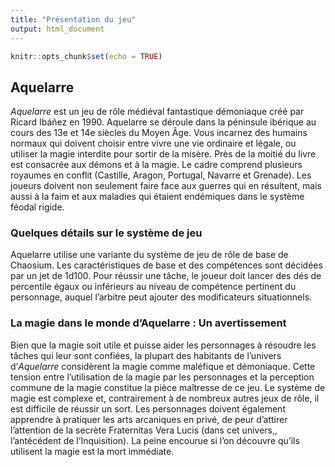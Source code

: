 ---
title: "Présentation du jeu"
output: html_document
---

```{r setup, include=FALSE}
knitr::opts_chunk$set(echo = TRUE)
```




## Aquelarre


*Aquelarre* est un jeu de rôle médiéval fantastique démoniaque créé par Ricard Ibáñez en 1990.
Aquelarre se déroule dans la péninsule ibérique au cours des 13e et 14e siècles du Moyen Âge. Vous incarnez des humains normaux qui doivent choisir entre vivre une vie ordinaire et légale, ou utiliser la magie interdite pour sortir de la misère. Près de la moitié du livre est consacrée aux démons et à la magie.
Le cadre comprend plusieurs royaumes en conflit (Castille, Aragon, Portugal, Navarre et Grenade). Les joueurs doivent non seulement faire face aux guerres qui en résultent, mais aussi à la faim et aux maladies qui étaient endémiques dans le système féodal rigide. 

### Quelques détails sur le système de jeu

Aquelarre utilise une variante du système de jeu de rôle de base de Chaosium. Les caractéristiques de base et des compétences sont décidées par un jet de 1d100. 
Pour réussir une tâche, le joueur doit lancer des dés de percentile égaux ou inférieurs au niveau de compétence pertinent du personnage, auquel l'arbitre peut ajouter des modificateurs situationnels.

### La magie dans le monde d'Aquelarre : Un avertissement

Bien que la magie soit utile et puisse aider les personnages à résoudre les tâches qui leur sont confiées, la plupart des habitants de l'univers d'*Aquelarre* considèrent la magie comme maléfique et démoniaque. 
Cette tension entre l'utilisation de la magie par les personnages et la perception commune de la magie constitue la pièce maîtresse de ce jeu. 
Le système de magie est complexe et, contrairement à de nombreux autres jeux de rôle, il est difficile de réussir un sort. 
Les personnages doivent également apprendre à pratiquer les arts arcaniques en privé, de peur d'attirer l'attention de la secrète Fraternitas Vera Lucis (dans cet univers,, l'antécédent de l'Inquisition). 
La peine encourue si l'on découvre qu'ils utilisent la magie est la mort immédiate. 

